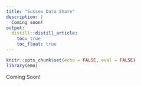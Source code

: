```yaml
---
title: "Sussex Data Share"
description: |
  Coming soon!  
output:
  distill::distill_article:
    toc: true
    toc_float: true
---
```


```r
knitr::opts_chunk$set(echo = FALSE, eval = FALSE)
library(emo)
```

Coming Soon! 
